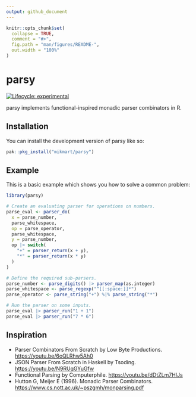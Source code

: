 ```yaml
---
output: github_document
---
```


<!-- README.md is generated from README.Rmd. Please edit that file -->

```r
knitr::opts_chunk$set(
  collapse = TRUE,
  comment = "#>",
  fig.path = "man/figures/README-",
  out.width = "100%"
)
```

# parsy

<!-- badges: start -->
[![Lifecycle: experimental](https://img.shields.io/badge/lifecycle-experimental-orange.svg)](https://lifecycle.r-lib.org/articles/stages.html#experimental)
<!-- badges: end -->

parsy implements functional-inspired monadic parser combinators in R.

## Installation

You can install the development version of parsy like so:

``` r
pak::pkg_install("mikmart/parsy")
```

## Example

This is a basic example which shows you how to solve a common problem:

```r
library(parsy)

# Create an evaluating parser for operations on numbers.
parse_eval <- parser_do(
  x = parse_number,
  parse_whitespace,
  op = parse_operator,
  parse_whitespace,
  y = parse_number,
  op |> switch(
    "+" = parser_return(x + y),
    "*" = parser_return(x * y)
  )
)

# Define the required sub-parsers.
parse_number <- parse_digits() |> parser_map(as.integer)
parse_whitespace <- parse_regexp("^[[:space:]]*")
parse_operator <- parse_string("+") %|% parse_string("*")

# Run the parser on some inputs.
parse_eval |> parser_run("1 + 1")
parse_eval |> parser_run("7 * 6")
```

## Inspiration

* Parser Combinators From Scratch by Low Byte Productions. <https://youtu.be/6oQLRhw5Ah0>
* JSON Parser From Scratch in Haskell by Tsoding. <https://youtu.be/N9RUqGYuGfw>
* Functional Parsing by Computerphile. <https://youtu.be/dDtZLm7HIJs>
* Hutton G, Meijer E (1996). Monadic Parser Combinators. <https://www.cs.nott.ac.uk/~pszgmh/monparsing.pdf>
